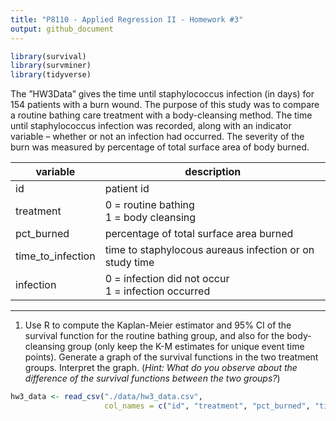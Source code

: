 ```yaml
---
title: "P8110 - Applied Regression II - Homework #3"
output: github_document
---
```


```r
library(survival)
library(survminer)
library(tidyverse)
```

The ”HW3Data” gives the time until staphylococcus infection (in days) for 154 patients with a burn wound. The purpose of this study was to compare a routine bathing care treatment with a body-cleansing method. The time until staphylococcus infection was recorded, along with an indicator variable – whether or not an infection had occurred. The severity of the burn was measured by percentage of total surface area of body burned.  

|variable             |description                                              |
|---------------------|---------------------------------------------------------|
|id                   |patient id                                               |
|treatment            |0 = routine bathing <br> 1 = body cleansing              |
|pct_burned           |percentage of total surface area burned                  |
|time_to_infection    |time to staphylocous aureaus infection or on study time  |
|infection            |0 = infection did not occur <br> 1 = infection occurred  |  

***  

1. Use R to compute the Kaplan-Meier estimator and 95% CI of the survival function for the routine bathing group, and also for the body-cleansing group (only keep the K-M estimates for unique event time points). Generate a graph of the survival functions in the two treatment groups. Interpret the graph. (*Hint: What do you observe about the difference of the survival functions between the two groups?*)  

```r
hw3_data <- read_csv("./data/hw3_data.csv",
                     col_names = c("id", "treatment", "pct_burned", "time_to_infection", "infection"))
```

